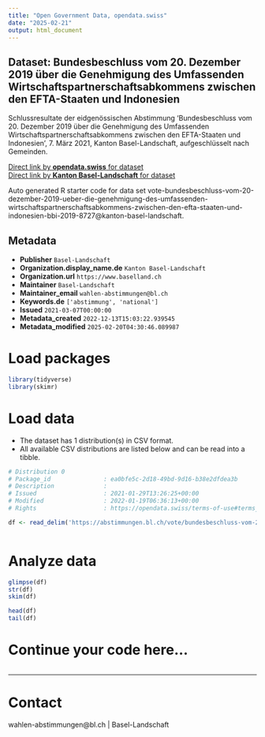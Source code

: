 ```yaml
---
title: "Open Government Data, opendata.swiss"
date: "2025-02-21"
output: html_document
---
```


## Dataset: Bundesbeschluss vom 20. Dezember 2019 über die Genehmigung des Umfassenden Wirtschaftspartnerschaftsabkommens zwischen den EFTA-Staaten und Indonesien

Schlussresultate der eidgenössischen Abstimmung 'Bundesbeschluss vom 20. Dezember 2019 über die Genehmigung des Umfassenden Wirtschaftspartnerschaftsabkommens zwischen den EFTA-Staaten und Indonesien ', 7. März 2021, Kanton Basel-Landschaft, aufgeschlüsselt nach Gemeinden.

[Direct link by **opendata.swiss** for dataset](https://opendata.swiss/de/dataset/bundesbeschluss-vom-20-dezember-2019-uber-die-genehmigung-des-umfassenden-wirtschaftspartnersch)<br>
[Direct link by **Kanton Basel-Landschaft** for dataset](https://abstimmungen.bl.ch/vote/bundesbeschluss-vom-20-dezember-2019-ueber-die-genehmigung-des-umfassenden-wirtschaftspartnerschaftsabkommens-zwischen-den-efta-staaten-und-indonesien-bbi-2019-8727/data)

Auto generated R starter code for data set vote-bundesbeschluss-vom-20-dezember-2019-ueber-die-genehmigung-des-umfassenden-wirtschaftspartnerschaftsabkommens-zwischen-den-efta-staaten-und-indonesien-bbi-2019-8727@kanton-basel-landschaft.

## Metadata

- **Publisher** `Basel-Landschaft`
- **Organization.display_name.de** `Kanton Basel-Landschaft`
- **Organization.url** `https://www.baselland.ch`
- **Maintainer** `Basel-Landschaft`
- **Maintainer_email** `wahlen-abstimmungen@bl.ch`
- **Keywords.de** `['abstimmung', 'national']`
- **Issued** `2021-03-07T00:00:00`
- **Metadata_created** `2022-12-13T15:03:22.939545`
- **Metadata_modified** `2025-02-20T04:30:46.089987`


# Load packages

```r

library(tidyverse)
library(skimr)

```

# Load data

-   The dataset has 1 distribution(s) in CSV format.
-   All available CSV distributions are listed below and can be read into a tibble.

```r

# Distribution 0
# Package_id               : ea0bfe5c-2d18-49bd-9d16-b38e2dfdea3b
# Description              : 
# Issued                   : 2021-01-29T13:26:25+00:00
# Modified                 : 2022-01-19T06:36:13+00:00
# Rights                   : https://opendata.swiss/terms-of-use#terms_by

df <- read_delim('https://abstimmungen.bl.ch/vote/bundesbeschluss-vom-20-dezember-2019-ueber-die-genehmigung-des-umfassenden-wirtschaftspartnerschaftsabkommens-zwischen-den-efta-staaten-und-indonesien-bbi-2019-8727/data-csv')



```

# Analyze data

```r

glimpse(df)
str(df)
skim(df)

head(df)
tail(df)

```

# Continue your code here...

```r

```

------------------------------------------------------------------------

# Contact

wahlen-abstimmungen@bl.ch | Basel-Landschaft
